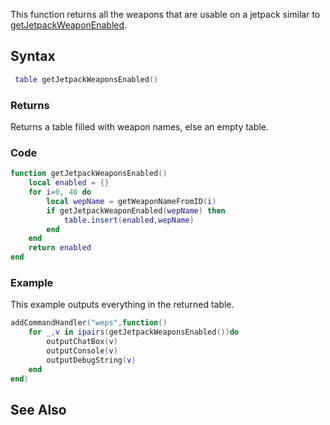 {{Useful Function}}
<lowercasetitle/>

This function returns all the weapons that are usable on a jetpack similar to [[/getJetpackWeaponEnabled.md|getJetpackWeaponEnabled]].

==Syntax==
<syntaxhighlight lang="lua"> table getJetpackWeaponsEnabled() </syntaxhighlight>

===Returns===
Returns a table filled with weapon names, else an empty table.

===Code===
<section name="Server" class="server" show="true">
<syntaxhighlight lang="lua">function getJetpackWeaponsEnabled()
	local enabled = {}
	for i=0, 46 do
		local wepName = getWeaponNameFromID(i)
		if getJetpackWeaponEnabled(wepName) then
			table.insert(enabled,wepName)
		end
	end
	return enabled
end</syntaxhighlight></section>
===Example===
<section name="Server" class="server" show="true">
This example outputs everything in the returned table.
<syntaxhighlight lang="lua">addCommandHandler("weps",function()
	for _,v in ipairs(getJetpackWeaponsEnabled())do
		outputChatBox(v)
		outputConsole(v)
		outputDebugString(v)
	end
end)</syntaxhighlight></section>

==See Also==
{{Useful_Functions}}